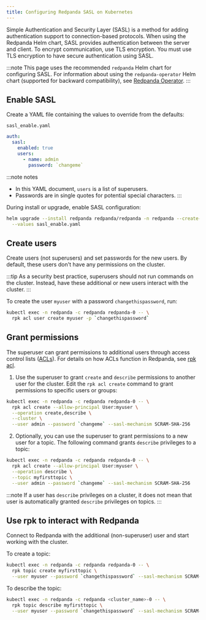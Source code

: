 ```yaml
---
title: Configuring Redpanda SASL on Kubernetes
---
```


<head>
    <meta name="title" content="Configuring Redpanda SASL on Kubernetes | Redpanda Docs"/>
    <meta name="description" content="Configuring Redpanda SASL on Kubernetes."/>
</head>

Simple Authentication and Security Layer (SASL) is a method for adding authentication support to connection-based protocols. When using the Redpanda Helm chart, SASL provides authentication between the server and client. To encrypt communication, use TLS encryption. You must use TLS encryption to have secure authentication using SASL.

:::note
This page uses the recommended `redpanda` Helm chart for configuring SASL. For information about using the `redpanda-operator` Helm chart (supported for backward compatibility), see [Redpanda Operator](../../reference/redpanda-operator).
:::

## Enable SASL

Create a YAML file containing the values to override from the defaults:

`sasl_enable.yaml`

```yaml
auth:
  sasl:
    enabled: true
    users:
      - name: admin
        password: `changeme`
```

:::note notes
- In this YAML document, `users` is a list of superusers.
- Passwords are in single quotes for potential special characters.
:::

During install or upgrade, enable SASL configuration:

```bash
helm upgrade --install redpanda redpanda/redpanda -n redpanda --create-namespace \
  --values sasl_enable.yaml
```

## Create users

Create users (not superusers) and set passwords for the new users. By default, these users don't have any permissions on the cluster.

:::tip
As a security best practice, superusers should not run commands on the cluster. Instead, have these additional or new users interact with the cluster.
:::

To create the user `myuser` with a password `changethispassword`, run:

```bash
kubectl exec -n redpanda -c redpanda redpanda-0 -- \
  rpk acl user create myuser -p `changethispassword`
```

## Grant permissions

The superuser can grant permissions to additional users through access control lists ([ACLs](../authorization/#ACLs)). For details on how ACLs function in Redpanda, see [rpk acl](../../reference/rpk/rpk-acl/).

1. Use the superuser to grant `create` and `describe` permissions to another user for the cluster. Edit the `rpk acl create` command to grant permissions to specific users or groups:

  ```bash
  kubectl exec -n redpanda -c redpanda redpanda-0 -- \
    rpk acl create --allow-principal User:myuser \
    --operation create,describe \
    --cluster \
    --user admin --password `changeme` --sasl-mechanism SCRAM-SHA-256
  ```

2. Optionally, you can use the superuser to grant permissions to a new user for a topic. The following command grants `describe` privileges to a topic:

  ```bash
  kubectl exec -n redpanda -c redpanda redpanda-0 -- \
    rpk acl create --allow-principal User:myuser \
    --operation describe \
    --topic myfirsttopic \
    --user admin --password `changeme` --sasl-mechanism SCRAM-SHA-256
  ```

:::note
If a user has `describe` privileges on a cluster, it does not mean that user is automatically granted `describe` privileges on topics.
:::

## Use rpk to interact with Redpanda

Connect to Redpanda with the additional (non-superuser) user and start working with the cluster.

To create a topic:

```bash
kubectl exec -n redpanda -c redpanda redpanda-0 -- \
  rpk topic create myfirsttopic \
  --user myuser --password `changethispassword` --sasl-mechanism SCRAM-SHA-256
```

To describe the topic:

```bash
kubectl exec -n redpanda -c redpanda <cluster_name>-0 -- \
  rpk topic describe myfirsttopic \
  --user myuser --password `changethispassword` --sasl-mechanism SCRAM-SHA-256
```
